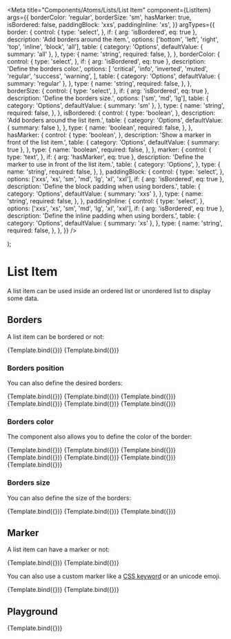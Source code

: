 
<Meta
  title="Components/Atoms/Lists/List Item"
  component={ListItem}
  args={{
    borderColor: 'regular',
    borderSize: 'sm',
    hasMarker: true,
    isBordered: false,
    paddingBlock: 'xxs',
    paddingInline: 'xs',
  }}
  argTypes={{
    border: {
      control: {
        type: 'select',
      },
      if: { arg: 'isBordered', eq: true },
      description: 'Add borders around the item.',
      options: ['bottom', 'left', 'right', 'top', 'inline', 'block', 'all'],
      table: {
        category: 'Options',
        defaultValue: { summary: 'all' },
      },
      type: {
        name: 'string',
        required: false,
      },
    },
    borderColor: {
      control: {
        type: 'select',
      },
      if: { arg: 'isBordered', eq: true },
      description: 'Define the borders color.',
      options: [
        'critical',
        'info',
        'inverted',
        'muted',
        'regular',
        'success',
        'warning',
      ],
      table: {
        category: 'Options',
        defaultValue: { summary: 'regular' },
      },
      type: {
        name: 'string',
        required: false,
      },
    },
    borderSize: {
      control: {
        type: 'select',
      },
      if: { arg: 'isBordered', eq: true },
      description: 'Define the borders size.',
      options: ['sm', 'md', 'lg'],
      table: {
        category: 'Options',
        defaultValue: { summary: 'sm' },
      },
      type: {
        name: 'string',
        required: false,
      },
    },
    isBordered: {
      control: {
        type: 'boolean',
      },
      description: 'Add borders around the list item.',
      table: {
        category: 'Options',
        defaultValue: { summary: false },
      },
      type: {
        name: 'boolean',
        required: false,
      },
    },
    hasMarker: {
      control: {
        type: 'boolean',
      },
      description: 'Show a marker in front of the list item.',
      table: {
        category: 'Options',
        defaultValue: { summary: true },
      },
      type: {
        name: 'boolean',
        required: false,
      },
    },
    marker: {
      control: {
        type: 'text',
      },
      if: { arg: 'hasMarker', eq: true },
      description: 'Define the marker to use in front of the list item.',
      table: {
        category: 'Options',
      },
      type: {
        name: 'string',
        required: false,
      },
    },
    paddingBlock: {
      control: {
        type: 'select',
      },
      options: ['xxs', 'xs', 'sm', 'md', 'lg', 'xl', 'xxl'],
      if: { arg: 'isBordered', eq: true },
      description: 'Define the block padding when using borders.',
      table: {
        category: 'Options',
        defaultValue: { summary: 'xxs' },
      },
      type: {
        name: 'string',
        required: false,
      },
    },
    paddingInline: {
      control: {
        type: 'select',
      },
      options: ['xxs', 'xs', 'sm', 'md', 'lg', 'xl', 'xxl'],
      if: { arg: 'isBordered', eq: true },
      description: 'Define the inline padding  when using borders.',
      table: {
        category: 'Options',
        defaultValue: { summary: 'xs' },
      },
      type: {
        name: 'string',
        required: false,
      },
    },
  }}
/>

  <ul style={{ padding: 0, margin: 0 }}>
    <ListItem {...args} border={border === 'all' ? undefined : border} />
  </ul>
);

# List Item

A list item can be used inside an ordered list or unordered list to display some data.

## Borders

A list item can be bordered or not:

<Canvas>
  <Story
    name="Borders - None"
    args={{
      children: 'item',
    }}
  >
    {Template.bind({})}
  </Story>
  <Story
    name="Borders - All"
    args={{
      children: 'item',
      isBordered: true,
    }}
  >
    {Template.bind({})}
  </Story>
</Canvas>

### Borders position

You can also define the desired borders:

<Canvas>
  <Story
    name="Borders - Position: Bottom"
    args={{
      border: 'bottom',
      children: 'item',
      isBordered: true,
    }}
  >
    {Template.bind({})}
  </Story>
  <Story
    name="Borders - Position: Left"
    args={{
      border: 'left',
      children: 'item',
      isBordered: true,
    }}
  >
    {Template.bind({})}
  </Story>
  <Story
    name="Borders - Position: Right"
    args={{
      border: 'right',
      children: 'item',
      isBordered: true,
    }}
  >
    {Template.bind({})}
  </Story>
  <Story
    name="Borders - Position: Top"
    args={{
      border: 'top',
      children: 'item',
      isBordered: true,
    }}
  >
    {Template.bind({})}
  </Story>
  <Story
    name="Borders - Position: Inline"
    args={{
      border: 'inline',
      children: 'item',
      isBordered: true,
    }}
  >
    {Template.bind({})}
  </Story>
  <Story
    name="Borders - Position: Block"
    args={{
      border: 'block',
      children: 'item',
      isBordered: true,
    }}
  >
    {Template.bind({})}
  </Story>
</Canvas>

### Borders color

The component also allows you to define the color of the border:

<Canvas>
  <Story
    name="Borders - Color: Critical"
    args={{
      borderColor: 'critical',
      children: 'item',
      isBordered: true,
    }}
  >
    {Template.bind({})}
  </Story>
  <Story
    name="Borders - Color: Info"
    args={{
      borderColor: 'info',
      children: 'item',
      isBordered: true,
    }}
  >
    {Template.bind({})}
  </Story>
  <Story
    name="Borders - Color: Inverted"
    args={{
      borderColor: 'inverted',
      children: 'item',
      isBordered: true,
    }}
  >
    {Template.bind({})}
  </Story>
  <Story
    name="Borders - Color: Muted"
    args={{
      borderColor: 'muted',
      children: 'item',
      isBordered: true,
    }}
  >
    {Template.bind({})}
  </Story>
  <Story
    name="Borders - Color: Regular"
    args={{
      borderColor: 'regular',
      children: 'item',
      isBordered: true,
    }}
  >
    {Template.bind({})}
  </Story>
  <Story
    name="Borders - Color: Success"
    args={{
      borderColor: 'success',
      children: 'item',
      isBordered: true,
    }}
  >
    {Template.bind({})}
  </Story>
  <Story
    name="Borders - Color: Warning"
    args={{
      borderColor: 'warning',
      children: 'item',
      isBordered: true,
    }}
  >
    {Template.bind({})}
  </Story>
</Canvas>

### Borders size

You can also define the size of the borders:

<Canvas>
  <Story
    name="Borders - Size: Small"
    args={{
      borderSize: 'sm',
      children: 'item',
      isBordered: true,
    }}
  >
    {Template.bind({})}
  </Story>
  <Story
    name="Borders - Size: Medium"
    args={{
      borderSize: 'md',
      children: 'item',
      isBordered: true,
    }}
  >
    {Template.bind({})}
  </Story>
  <Story
    name="Borders - Size: Large"
    args={{
      borderSize: 'lg',
      children: 'item',
      isBordered: true,
    }}
  >
    {Template.bind({})}
  </Story>
</Canvas>

## Marker

A list item can have a marker or not:

<Canvas>
  <Story
    name="Marker - Visible"
    args={{
      children: 'item',
      hasMarker: true,
    }}
  >
    {Template.bind({})}
  </Story>
  <Story
    name="Marker - Hidden"
    args={{
      children: 'item',
      hasMarker: false,
    }}
  >
    {Template.bind({})}
  </Story>
</Canvas>

You can also use a custom marker like a [CSS keyword](https://developer.mozilla.org/en-US/docs/Web/CSS/list-style-type) or an unicode emoji.

<Canvas>
  <Story
    name="Marker - Custom: CSS Keyword"
    args={{
      children: 'item',
      hasMarker: true,
      marker: 'circle',
    }}
  >
    {Template.bind({})}
  </Story>
  <Story
    name="Marker - Custom: Unicode"
    args={{
      children: 'item',
      hasMarker: true,
      marker: '"\\1F44D  "',
    }}
  >
    {Template.bind({})}
  </Story>
</Canvas>

## Playground

<Canvas>
  <Story
    name="Playground"
    args={{
      border: 'all',
      children: 'item',
    }}
  >
    {Template.bind({})}
  </Story>
</Canvas>

<ArgsTable story="Playground" />
